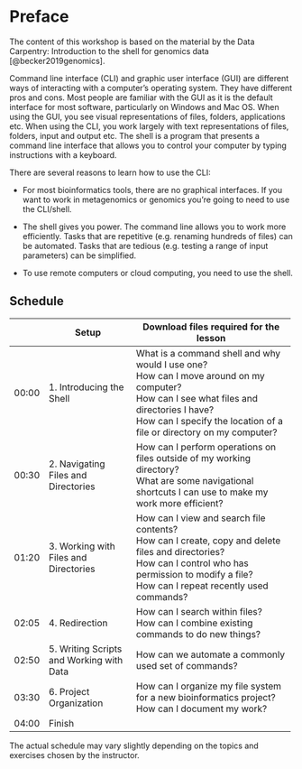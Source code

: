 # Preface {.unnumbered}

The content of this workshop is based on the material by the Data Carpentry: Introduction to the shell for genomics data [@becker2019genomics].

Command line interface (CLI) and graphic user interface (GUI) are different ways of interacting with a computer's operating system. They have different pros and cons. Most people are familiar with the GUI as it is the default interface for most software, particularly on Windows and Mac OS. When using the GUI, you see visual representations of files, folders, applications etc. When using the CLI, you work largely with text representations of files, folders, input and output etc. The shell is a program that presents a command line interface that allows you to control your computer by typing instructions with a keyboard.

There are several reasons to learn how to use the CLI:

-   For most bioinformatics tools, there are no graphical interfaces. If you want to work in metagenomics or genomics you're going to need to use the CLI/shell.

-   The shell gives you power. The command line allows you to work more efficiently. Tasks that are repetitive (e.g. renaming hundreds of files) can be automated. Tasks that are tedious (e.g. testing a range of input parameters) can be simplified.

-   To use remote computers or cloud computing, you need to use the shell.

## **Schedule**

+-------+-------------------------------------------+--------------------------------------------------------------------------------+
|       | Setup                                     | Download files required for the lesson                                         |
+=======+===========================================+================================================================================+
| 00:00 | 1\. Introducing the Shell                 | What is a command shell and why would I use one?\                              |
|       |                                           | How can I move around on my computer?\                                         |
|       |                                           | How can I see what files and directories I have?\                              |
|       |                                           | How can I specify the location of a file or directory on my computer?          |
+-------+-------------------------------------------+--------------------------------------------------------------------------------+
| 00:30 | 2\. Navigating Files and Directories      | How can I perform operations on files outside of my working directory?\        |
|       |                                           | What are some navigational shortcuts I can use to make my work more efficient? |
+-------+-------------------------------------------+--------------------------------------------------------------------------------+
| 01:20 | 3\. Working with Files and Directories    | How can I view and search file contents?\                                      |
|       |                                           | How can I create, copy and delete files and directories?\                      |
|       |                                           | How can I control who has permission to modify a file?\                        |
|       |                                           | How can I repeat recently used commands?                                       |
+-------+-------------------------------------------+--------------------------------------------------------------------------------+
| 02:05 | 4\. Redirection                           | How can I search within files?\                                                |
|       |                                           | How can I combine existing commands to do new things?                          |
+-------+-------------------------------------------+--------------------------------------------------------------------------------+
| 02:50 | 5\. Writing Scripts and Working with Data | How can we automate a commonly used set of commands?                           |
+-------+-------------------------------------------+--------------------------------------------------------------------------------+
| 03:30 | 6\. Project Organization                  | How can I organize my file system for a new bioinformatics project?\           |
|       |                                           | How can I document my work?                                                    |
+-------+-------------------------------------------+--------------------------------------------------------------------------------+
| 04:00 | Finish                                    |                                                                                |
+-------+-------------------------------------------+--------------------------------------------------------------------------------+

The actual schedule may vary slightly depending on the topics and exercises chosen by the instructor.
